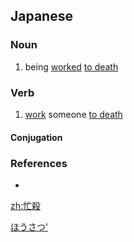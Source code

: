 ==Japanese==
{{ja-kanjitab|ぼう|さつ|yomi=on}}

===Noun===
{{ja-noun|ぼうさつ}}

# being [[work]]ed [[to death]]

===Verb===
{{ja-verb-suru|ぼうさつ}}

# [[work]] someone [[to death]]
#: {{ja-usex|この仕事に'''忙殺'''されている。|この しごと に '''ぼうさつ''' されている。|This job is killing me.}}

====Conjugation====
{{ja-suru|ぼうさつ}}

===References===
* {{R:Meikyo}}

[[Category:ja:Death|ほうさつ']]

[[zh:忙殺]]